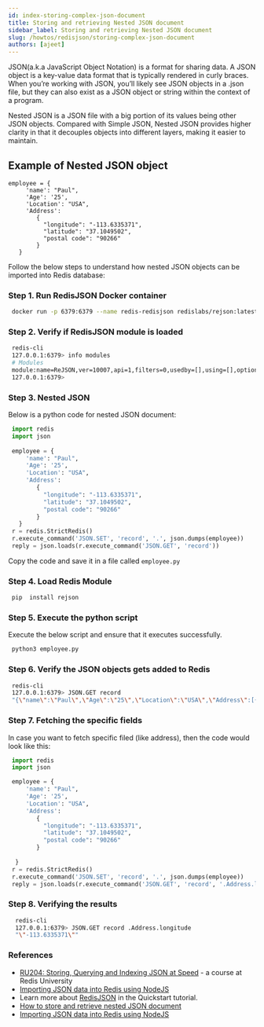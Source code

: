 ```yaml
---
id: index-storing-complex-json-document
title: Storing and retrieving Nested JSON document
sidebar_label: Storing and retrieving Nested JSON document
slug: /howtos/redisjson/storing-complex-json-document
authors: [ajeet]
---
```


JSON(a.k.a JavaScript Object Notation) is a format for sharing data. A JSON object is a key-value data format that is typically rendered in curly braces. When you’re working with JSON, you’ll likely see JSON objects in a .json file, but they can also exist as a JSON object or string within the context of a program.

Nested JSON is a JSON file with a big portion of its values being other JSON objects. Compared with Simple JSON, Nested JSON provides higher clarity in that it decouples objects into different layers, making it easier to maintain. 


## Example of Nested JSON object

```
employee = {
     'name': "Paul",
     'Age': '25',
     'Location': "USA",
     'Address':
        {
          "longitude": "-113.6335371",
          "latitude": "37.1049502",
          "postal code": "90266"
        }
   }
```

Follow the below steps to understand how nested JSON objects can be imported into Redis database:


### Step 1. Run RedisJSON Docker container


 ```bash
  docker run -p 6379:6379 --name redis-redisjson redislabs/rejson:latest
 ```


### Step 2. Verify if RedisJSON module is loaded


 ```bash
  redis-cli
  127.0.0.1:6379> info modules
  # Modules
  module:name=ReJSON,ver=10007,api=1,filters=0,usedby=[],using=[],options=[]
  127.0.0.1:6379> 
 ```

### Step 3. Nested JSON 

Below is a python code for nested JSON document:


```python
 import redis
 import json
 
 employee = {
     'name': "Paul",
     'Age': '25',
     'Location': "USA",
     'Address': 
        {
          "longitude": "-113.6335371",
          "latitude": "37.1049502",
          "postal code": "90266"
        }
   }
 r = redis.StrictRedis()
 r.execute_command('JSON.SET', 'record', '.', json.dumps(employee))
 reply = json.loads(r.execute_command('JSON.GET', 'record'))
``` 

Copy the code and save it in a file called ```employee.py```

### Step 4. Load Redis Module

 ```bash
  pip  install rejson
 ```

### Step 5. Execute the python script

Execute the below script and ensure that it executes successfully.


```bash
 python3 employee.py
```



### Step 6. Verify the JSON objects gets added to Redis


 ```bash
  redis-cli
  127.0.0.1:6379> JSON.GET record
  "{\"name\":\"Paul\",\"Age\":\"25\",\"Location\":\"USA\",\"Address\":[{\"longitude\":\"-113.6335371\",\"latitude\":\"37.1049502\",\"postal code\":\"90266\"}]}"
 ```
 

### Step 7. Fetching the specific fields

In case you want to fetch specific filed (like address), then the code would look like this:


```python
 import redis
 import json

 employee = {
     'name': "Paul", 
     'Age': '25', 
     'Location': "USA",
     'Address': 
        {
          "longitude": "-113.6335371",
          "latitude": "37.1049502",
          "postal code": "90266"
        }
              
  }
 r = redis.StrictRedis()
 r.execute_command('JSON.SET', 'record', '.', json.dumps(employee))
 reply = json.loads(r.execute_command('JSON.GET', 'record', '.Address.longitude'))
```


### Step 8. Verifying the results


```bash
  redis-cli
  127.0.0.1:6379> JSON.GET record .Address.longitude
  "\"-113.6335371\""
```

### References

- [RU204: Storing, Querying and Indexing JSON at Speed](https://university.redis.com/courses/ru204/) - a course at Redis University
- [Importing JSON data into Redis using NodeJS](/howtos/redisjson/using-nodejs)
- Learn more about [RedisJSON](https://oss.redis.com/redisjson/) in the Quickstart tutorial.
- [How to store and retrieve nested JSON document](/howtos/redisjson/storing-complex-json-document)
- [Importing JSON data into Redis using NodeJS](/howtos/redisjson/using-nodejs)

